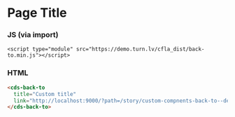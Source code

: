 
# Page Title

### JS (via import)

```imoprt
<script type="module" src="https://demo.turn.lv/cfla_dist/back-to.min.js"></script>
```

### HTML

```html
<cds-back-to
  title="Custom title"
  link="http://localhost:9000/?path=/story/custom-compnents-back-to--default">
</cds-back-to>
```

